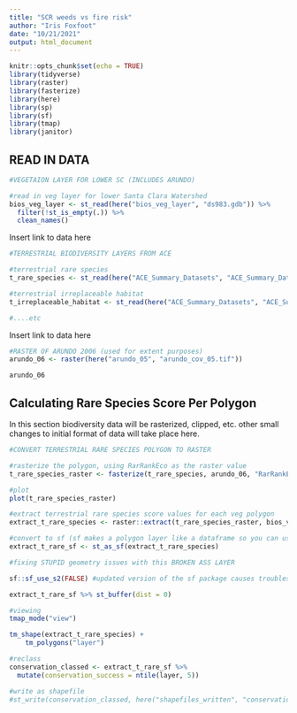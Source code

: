 ```yaml
---
title: "SCR weeds vs fire risk"
author: "Iris Foxfoot"
date: "10/21/2021"
output: html_document
---
```


```r
knitr::opts_chunk$set(echo = TRUE)
library(tidyverse)
library(raster)
library(fasterize)
library(here)
library(sp)
library(sf)
library(tmap)
library(janitor)
```

## READ IN DATA

```r
#VEGETAION LAYER FOR LOWER SC (INCLUDES ARUNDO)

#read in veg layer for lower Santa Clara Watershed
bios_veg_layer <- st_read(here("bios_veg_layer", "ds983.gdb")) %>% 
  filter(!st_is_empty(.)) %>% 
  clean_names()
```

Insert link to data here

```r
#TERRESTRIAL BIODIVERSITY LAYERS FROM ACE

#terrestrial rare species
t_rare_species <- st_read(here("ACE_Summary_Datasets", "ACE_Summary_Datasets", "ds2709.gdb"))

#terrestrial irreplaceable habitat
t_irreplaceable_habitat <- st_read(here("ACE_Summary_Datasets", "ACE_Summary_Datasets", "ds2715.gdb"))

#....etc

```

Insert link to data here

```r
#RASTER OF ARUNDO 2006 (used for extent purposes)
arundo_06 <- raster(here("arundo_05", "arundo_cov_05.tif"))

arundo_06
```

## Calculating Rare Species Score Per Polygon

In this section biodiversity data will be rasterized, clipped, etc. other small changes to initial format of data will take place here.

```r
#CONVERT TERRESTRIAL RARE SPECIES POLYGON TO RASTER

#rasterize the polygon, using RarRankEco as the raster value
t_rare_species_raster <- fasterize(t_rare_species, arundo_06, "RarRankEco")

#plot
plot(t_rare_species_raster)
```

```r
#extract terrestrial rare species score values for each veg polygon
extract_t_rare_species <- raster::extract(t_rare_species_raster, bios_veg_layer, method="simple", fun=mean, weights=TRUE, normalizeWeights=TRUE, sp = TRUE)
```

```r
#convert to sf (sf makes a polygon layer like a dataframe so you can use tidyverse commands on it)
extract_t_rare_sf <- st_as_sf(extract_t_rare_species)
```

```r
#fixing STUPID geometry issues with this BROKEN ASS LAYER

sf::sf_use_s2(FALSE) #updated version of the sf package causes troubles so not using it

extract_t_rare_sf %>% st_buffer(dist = 0)
```

```r
#viewing
tmap_mode("view")

tm_shape(extract_t_rare_species) +
    tm_polygons("layer")
```

```r
#reclass 
conservation_classed <- extract_t_rare_sf %>% 
  mutate(conservation_success = ntile(layer, 5))
```

```r
#write as shapefile
#st_write(conservation_classed, here("shapefiles_written", "conservation_classed.shp"))
```

